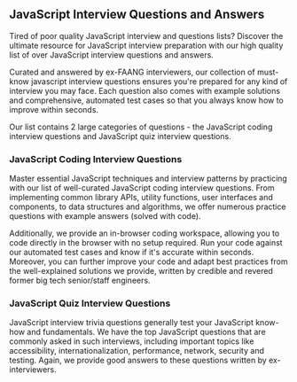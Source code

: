 ## JavaScript Interview Questions and Answers

Tired of poor quality JavaScript interview and questions lists? Discover the ultimate resource for JavaScript interview preparation with our high quality list of over <QuestionsCount /> JavaScript interview questions and answers.

Curated and answered by ex-FAANG interviewers, our collection of must-know javascript interview questions ensures you're prepared for any kind of interview you may face. Each question also comes with example solutions and comprehensive, automated test cases so that you always know how to improve within seconds.

Our list contains 2 large categories of questions - the JavaScript coding interview questions and JavaScript quiz interview questions.

### JavaScript Coding Interview Questions

Master essential JavaScript techniques and interview patterns by practicing with our list of well-curated JavaScript coding interview questions. From implementing common library APIs, utility functions, user interfaces and components, to data structures and algorithms, we offer numerous practice questions with example answers (solved with code).

Additionally, we provide an in-browser coding workspace, allowing you to code directly in the browser with no setup required. Run your code against our automated test cases and know if it's accurate within seconds. Moreover, you can further improve your code and adapt best practices from the well-explained solutions we provide, written by credible and revered former big tech senior/staff engineers.

### JavaScript Quiz Interview Questions

JavaScript interview trivia questions generally test your JavaScript know-how and fundamentals. We have the top JavaScript questions that are commonly asked in such interviews, including important topics like accessibility, internationalization, performance, network, security and testing. Again, we provide good answers to these questions written by ex-interviewers.
